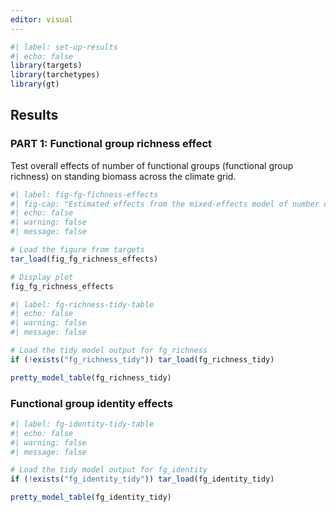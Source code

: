 ```yaml
---
editor: visual
---
```


```r
#| label: set-up-results
#| echo: false
library(targets)
library(tarchetypes)
library(gt)

```

## Results

### PART 1: Functional group richness effect

Test overall effects of number of functional groups (functional group richness) on standing biomass across the climate grid.

```r
#| label: fig-fg-fichness-effects
#| fig-cap: "Estimated effects from the mixed-effects model of number of functional groups on standing biomass. The model coefficients with confidence intervals for functional group richness, precipitation, and temperature and their interactions are shown."
#| echo: false
#| warning: false
#| message: false

# Load the figure from targets
tar_load(fig_fg_richness_effects)

# Display plot
fig_fg_richness_effects
```

```r
#| label: fg-richness-tidy-table
#| echo: false
#| warning: false
#| message: false

# Load the tidy model output for fg_richness
if (!exists("fg_richness_tidy")) tar_load(fg_richness_tidy)

pretty_model_table(fg_richness_tidy)

```

### Functional group identity effects

```r
#| label: fg-identity-tidy-table
#| echo: false
#| warning: false
#| message: false

# Load the tidy model output for fg_identity
if (!exists("fg_identity_tidy")) tar_load(fg_identity_tidy)

pretty_model_table(fg_identity_tidy)
```